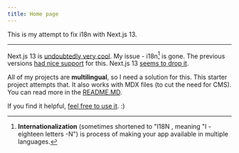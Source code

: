 ```yaml
---
title: Home page
---
```



This is my attempt to fix i18n with Next.js 13.

---

Next.js 13 is [undoubtedly very cool](https://nextjs.org/blog/next-13). My issue - i18n[^1] is gone. The previous versions [had nice support](https://nextjs.org/docs/advanced-features/i18n-routing) for this. Next.js 13 [seems to drop it](https://beta.nextjs.org/docs/app-directory-roadmap#not-planned-features).

All of my projects are **multilingual**, so I need a solution for this. This starter project attempts that. It also works with MDX files (to cut the need for CMS). You can read more in the [README.MD](/en/readme).

If you find it helpful, [feel free to use it](https://www.github.com/cibulka/nextjs-13-starter). :)

[^1]: **Internationalization** (sometimes shortened to "I18N , meaning "I - eighteen letters -N") is process of making your app available in multiple languages.

<PostsList locale="en" />
